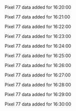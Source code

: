 Pixel 77 data added for 16:20:00

Pixel 77 data added for 16:21:00

Pixel 77 data added for 16:22:00

Pixel 77 data added for 16:23:00

Pixel 77 data added for 16:24:00

Pixel 77 data added for 16:25:00

Pixel 77 data added for 16:26:00

Pixel 77 data added for 16:27:00

Pixel 77 data added for 16:28:00

Pixel 77 data added for 16:29:00

Pixel 77 data added for 16:30:00

